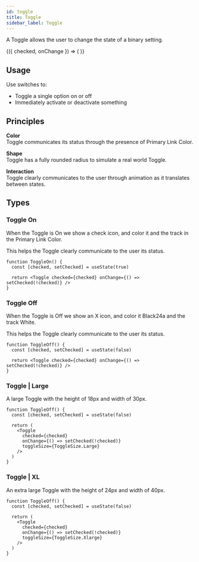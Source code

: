 ```yaml
---
id: toggle
title: Toggle
sidebar_label: Toggle
---
```




A Toggle allows the user to change the state of a binary setting.

<ShowCase>
  <ToggleController>
    {({ checked, onChange }) => (
      <Toggle checked={checked} onChange={onChange} />
    )}
  </ToggleController>
</ShowCase>

## Usage

Use switches to:

- Toggle a single option on or off
- Immediately activate or deactivate something

## Principles

**Color**  
Toggle communicates its status through the presence of Primary Link Color.

**Shape**  
Toggle has a fully rounded radius to simulate a real world Toggle.

**Interaction**  
Toggle clearly communicates to the user through animation as it translates between states.

## Types

### Toggle On

When the Toggle is On we show a check icon, and color it and the track in the Primary Link Color.

This helps the Toggle clearly communicate to the user its status.

```tsx live
function ToggleOn() {
  const [checked, setChecked] = useState(true)

  return <Toggle checked={checked} onChange={() => setChecked(!checked)} />
}
```

### Toggle Off

When the Toggle is Off we show an X icon, and color it Black24a and the track White.

This helps the Toggle clearly communicate to the user its status.

```tsx live
function ToggleOff() {
  const [checked, setChecked] = useState(false)

  return <Toggle checked={checked} onChange={() => setChecked(!checked)} />
}
```

### Toggle | Large

A large Toggle with the height of 18px and width of 30px.

```tsx live
function ToggleOff() {
  const [checked, setChecked] = useState(false)

  return (
    <Toggle
      checked={checked}
      onChange={() => setChecked(!checked)}
      toggleSize={ToggleSize.Large}
    />
  )
}
```

### Toggle | XL

An extra large Toggle with the height of 24px and width of 40px.

```tsx live
function ToggleOff() {
  const [checked, setChecked] = useState(false)

  return (
    <Toggle
      checked={checked}
      onChange={() => setChecked(!checked)}
      toggleSize={ToggleSize.Xlarge}
    />
  )
}
```
